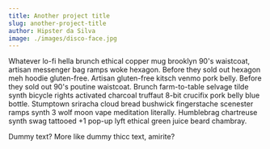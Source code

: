 ```yaml
---
title: Another project title
slug: another-project-title
author: Hipster da Silva
image: ./images/disco-face.jpg
---
```


Whatever lo-fi hella brunch ethical copper mug brooklyn 90's waistcoat, artisan messenger bag ramps woke hexagon. Before they sold out hexagon meh hoodie gluten-free. Artisan gluten-free kitsch venmo pork belly. Before they sold out 90's poutine waistcoat. Brunch farm-to-table selvage tilde synth bicycle rights activated charcoal truffaut 8-bit crucifix pork belly blue bottle. Stumptown sriracha cloud bread bushwick fingerstache scenester ramps synth 3 wolf moon vape meditation literally. Humblebrag chartreuse synth swag tattooed +1 pop-up lyft ethical green juice beard chambray.

Dummy text? More like dummy thicc text, amirite?